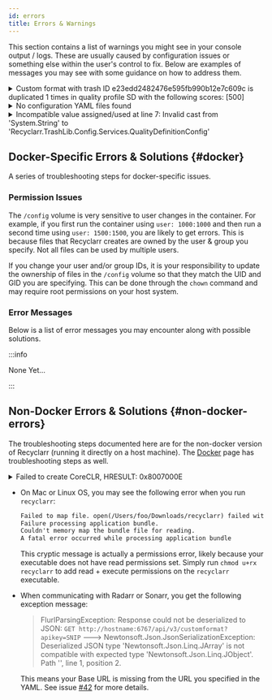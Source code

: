 ```yaml
---
id: errors
title: Errors & Warnings
---
```


This section contains a list of warnings you might see in your console output / logs. These are
usually caused by configuration issues or something else within the user's control to fix. Below are
examples of messages you may see with some guidance on how to address them.

<details>
<summary>
Custom format with trash ID e23edd2482476e595fb990b12e7c609c is duplicated 1 times in quality
profile SD with the following scores: [500]
</summary>

This situation is caused by specifying a custom format more than once under the same Quality
Profile. Whether the score is different or not doesn't matter; the score is shown in the warning
message to assist you with debugging the problem.

The below YAML is an example of what will cause this warning.

```yml
custom_formats:
  - trash_ids:
      - e7718d7a3ce595f289bfee26adc178f5 # Repack/Proper
      - e23edd2482476e595fb990b12e7c609c # DV HDR10
    assign_scores_to:
      - name: SD
        score: 1000
  - trash_ids:
      - e23edd2482476e595fb990b12e7c609c # DV HDR10
    assign_scores_to:
      - name: SD
        score: 500
```

Above, you can see that "DV HDR10" (Trash ID `e23edd2482476e595fb990b12e7c609c`) is specified
*twice* for the same quality profile named `SD`. The solution to this warning is to remove one of
the two custom formats. In this case, to demonstrate the solution, I'll remove the copy that is
assigned a score of `1000`:

```yml
custom_formats:
  - trash_ids:
      - e7718d7a3ce595f289bfee26adc178f5 # Repack/Proper
    assign_scores_to:
      - name: SD
        score: 1000
  - trash_ids:
      - e23edd2482476e595fb990b12e7c609c # DV HDR10
    assign_scores_to:
      - name: SD
        score: 500
```

</details>

<details>
<summary>
No configuration YAML files found
</summary>

Recyclarr could not find any YAML configuration files to load *or* files specified were missing.
There are three ways to provide configuration data:

1. Via the `recyclarr.yml` file.
1. One or more YAML files in the `configs` directory.
1. Paths to YAML files provided via the `--config` command line argument.

When using the CLI, the files provided *must* exist. To solve this error, use one of the above
methods to provide your YAML configuration. See the documentation about [default YAML
configuration][default-yaml] for more information. There is also [an
example](/yaml/configuration-examples.md#yaml-structure) showing multiple configuration files
and their structure.

[default-yaml]: file-structure.md#default-yaml

</details>

<details>
<summary>
Incompatible value assigned/used at line 7: Invalid cast from 'System.String' to
'Recyclarr.TrashLib.Config.Services.QualityDefinitionConfig'
</summary>

As of version 4.0.0, the syntax for `quality_definitions` changed. You must manually change to the
new format. See [the v4 release notes](/upgrade-guide/v4.0.md).

</details>

## Docker-Specific Errors & Solutions {#docker}

A series of troubleshooting steps for docker-specific issues.

### Permission Issues

The `/config` volume is very sensitive to user changes in the container. For example, if you first
run the container using `user: 1000:1000` and then run a second time using `user: 1500:1500`, you
are likely to get errors. This is because files that Recyclarr creates are owned by the user & group
you specify. Not all files can be used by multiple users.

If you change your user and/or group IDs, it is your responsibility to update the ownership of files
in the `/config` volume so that they match the UID and GID you are specifying. This can be done
through the `chown` command and may require root permissions on your host system.

### Error Messages

Below is a list of error messages you may encounter along with possible solutions.

:::info

None Yet...

:::

## Non-Docker Errors & Solutions {#non-docker-errors}

The troubleshooting steps documented here are for the non-docker version of Recyclarr (running it
directly on a host machine). The [Docker](installation/docker.md) page has troubleshooting steps as
well.

<details>
<summary>
Failed to create CoreCLR, HRESULT: 0x8007000E
</summary>

This means "Out of Memory". Ensure you have enough memory on your system. If you do, try setting the
`DOTNET_GCHeapHardLimit` environment variable to `10000000` and try again.

</details>

- On Mac or Linux OS, you may see the following error when you run `recyclarr`:

  ```txt
  Failed to map file. open(/Users/foo/Downloads/recyclarr) failed with error 13
  Failure processing application bundle.
  Couldn't memory map the bundle file for reading.
  A fatal error occurred while processing application bundle
  ```

  This cryptic message is actually a permissions error, likely because your executable does not have
  read permissions set. Simply run `chmod u+rx recyclarr` to add read + execute permissions on the
  `recyclarr` executable.

- When communicating with Radarr or Sonarr, you get the following exception message:

  > FlurlParsingException: Response could not be deserialized to JSON: `GET
  > http://hostname:6767/api/v3/customformat?apikey=SNIP` --->
  > Newtonsoft.Json.JsonSerializationException: Deserialized JSON type
  > 'Newtonsoft.Json.Linq.JArray' is not compatible with expected type
  > 'Newtonsoft.Json.Linq.JObject'. Path '', line 1, position 2.

  This means your Base URL is missing from the URL you specified in the YAML. See issue [#42] for
  more details.

[#42]: https://github.com/recyclarr/recyclarr/issues/42
